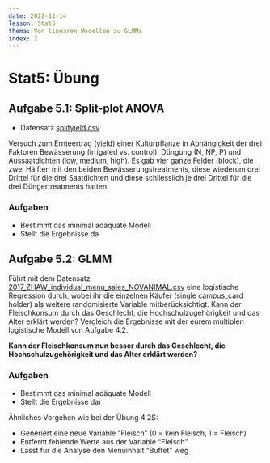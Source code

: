 ```yaml
---
date: 2022-11-14
lesson: Stat5
thema: Von linearen Modellen zu GLMMs
index: 2
---
```


# Stat5: Übung

## Aufgabe 5.1: Split-plot ANOVA

- Datensatz [splityield.csv](https://moodle.zhaw.ch/mod/resource/view.php?id=606660)

Versuch zum Ernteertrag (yield) einer Kulturpflanze in Abhängigkeit der drei Faktoren Bewässerung (irrigated vs. control), Düngung (N, NP, P) und Aussaatdichten (low, medium, high). Es gab vier ganze Felder (block), die zwei Hälften mit den beiden Bewässerungstreatments, diese wiederum drei Drittel für die drei Saatdichten und diese schliesslich je drei Drittel für die drei Düngertreatments hatten.

### Aufgaben

- Bestimmt das minimal adäquate Modell
- Stellt die Ergebnisse da

## Aufgabe 5.2: GLMM

Führt mit dem Datensatz [2017_ZHAW_individual_menu_sales_NOVANIMAL.csv](https://zenodo.org/record/3890949/files/2017_ZHAW_individual_menu_sales_NOVANIMAL.csv?download=1) eine logistische Regression durch, wobei ihr die einzelnen Käufer (single campus_card holder) als weitere randomisierte Variable mitberücksichtigt. Kann der Fleischkonsum durch das Geschlecht, die Hochschulzugehörigkeit und das Alter erklärt werden? Vergleich die Ergebnisse mit der eurem multiplen logistische Modell von Aufgabe 4.2.

**Kann der Fleischkonsum nun besser durch das Geschlecht, die Hochschulzugehörigkeit und das Alter erklärt werden?**

### Aufgaben

- Bestimmt das minimal adäquate Modell
- Stellt die Ergebnisse dar

Ähnliches Vorgehen wie bei der Übung 4.2S:

-   Generiert eine neue Variable "Fleisch" (0 = kein Fleisch, 1 = Fleisch)
-   Entfernt fehlende Werte aus der Variable "Fleisch"
-   Lasst für die Analyse den Menüinhalt "Buffet" weg
